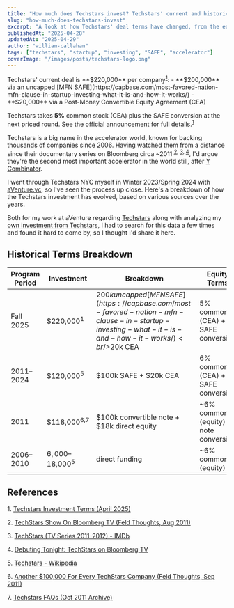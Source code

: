 ```yaml
---
title: "How much does Techstars invest? Techstars' current and historical investment terms for startups"
slug: "how-much-does-techstars-invest"
excerpt: "A look at how Techstars' deal terms have changed, from the early days to the current $220k offer."
publishedAt: "2025-04-28"
updatedAt: "2025-04-29"
author: "william-callahan"
tags: ["techstars", "startup", "investing", "SAFE", "accelerator"]
coverImage: "/images/posts/techstars-logo.png"
---
```


<BackgroundInfo title="Update (April 28, 2025): Current Techstars Investment Terms">
Techstars' current deal is **$220,000** per company<sup><a href="#ref1">1</a></sup>:
- **$200,000** via an uncapped [MFN SAFE](https://capbase.com/most-favored-nation-mfn-clause-in-startup-investing-what-it-is-and-how-it-works/)
- **$20,000** via a Post-Money Convertible Equity Agreement (CEA)

Techstars takes **5%** common stock (CEA) plus the SAFE conversion at the next priced round. See the official announcement for full details.<sup><a href="#ref1">1</a></sup>
</BackgroundInfo>

Techstars is a big name in the accelerator world, known for backing thousands of companies since 2006. Having watched them from a distance since their documentary series on Bloomberg circa ~2011 <sup><a href="#ref2">2</a>, <a href="#ref3">3</a>, <a href="#ref4">4</a></sup>, I'd argue they're the second most important accelerator in the world still, after [Y Combinator](https://ycombinator.com/).

I went through Techstars NYC myself in Winter 2023/Spring 2024 with [aVenture.vc](https://aventure.vc), so I've seen the process up close. Here's a breakdown of how the Techstars investment has evolved, based on various sources over the years.

Both for my work at aVenture regarding [Techstars](https://aventure.vc/investors/firms/techstars-boulder-co-us) along with analyzing my [own investment from Techstars](https://aventure.vc/companies/aventure-venture-capital-san-francisco-ca-usa), I had to search for this data a few times and found it hard to come by, so I thought I'd share it here.

## Historical Terms Breakdown

| Program Period | Investment | Breakdown | Equity Terms | Notes |
| -------------- | ---------- | --------- | ------------ | ----- |
| Fall 2025 | $220,000<sup>1</sup> | $200k uncapped [MFN SAFE](https://capbase.com/most-favored-nation-mfn-clause-in-startup-investing-what-it-is-and-how-it-works/)<br/>$20k CEA | 5% common (CEA) + SAFE conversion | Uncapped [MFN SAFE](https://capbase.com/most-favored-nation-mfn-clause-in-startup-investing-what-it-is-and-how-it-works/), CEA for 5% common |
| 2011–2024 | $120,000<sup>5</sup> | $100k SAFE + $20k CEA | 6% common (CEA) + SAFE conversion | SAFE cap typically $10M; 20% discount |
| 2011 | $118,000<sup>6,7</sup> | $100k convertible note + $18k direct equity | ~6% common (equity) + note conversion | Note converts at next priced round |
| 2006–2010 | $6,000–$18,000<sup>5</sup> | direct funding | ~6% common (equity) | Varies by year and location |

## References

<div id="references">

<p id="ref1" className="text-sm my-1.5">1. <a href="https://www.techstars.com/newsroom/investment-terms" target="_blank">Techstars Investment Terms (April 2025)</a></p>
<p id="ref2" className="text-sm my-1.5">2. <a href="https://feld.com/archives/2011/08/techstars-show-on-bloomberg-tv/" target="_blank">TechStars Show On Bloomberg TV (Feld Thoughts, Aug 2011)</a></p>
<p id="ref3" className="text-sm my-1.5">3. <a href="https://www.imdb.com/title/tt2421922/" target="_blank">TechStars (TV Series 2011-2012) - IMDb</a></p>
<p id="ref4" className="text-sm my-1.5">4. <a href="https://www.bloomberg.com/company/press/debuting-tonight-techstars-on-bloomberg-tv/" target="_blank">Debuting Tonight: TechStars on Bloomberg TV</a></p>
<p id="ref5" className="text-sm my-1.5">5. <a href="https://en.wikipedia.org/wiki/Techstars" target="_blank">Techstars - Wikipedia</a></p>
<p id="ref6" className="text-sm my-1.5">6. <a href="https://feld.com/archives/2011/09/another-100000-for-every-techstars-company/" target="_blank">Another $100,000 For Every TechStars Company (Feld Thoughts, Sep 2011)</a></p>
<p id="ref7" className="text-sm my-1.5">7. <a href="https://web.archive.org/web/20111015034430/http://www.techstars.com/program/faqs/" target="_blank">Techstars FAQs (Oct 2011 Archive)</a></p>

</div>
